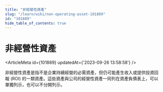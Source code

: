 ```yaml
---
title: "非經營性資產"
slug: "/learn/wiki/non-operating-asset-101889"
id: "101889"
hide_table_of_contents: true
---
```



# 非經營性資產

<ArticleMeta id={101889} updatedAt={'2023-09-26 13:58:58'} />
<div className='border-solid border-b border-t-0 my-4 border-[var(--ifm-color-gray-300)]' />

非經營性資產是指不是企業持續經營的必需資產，但仍可能產生收入或提供投資回報 (ROI) 的一類資產。這些資產與公司的經營性資產一同列在資產負債表上，可以單獨列示，也可以不分開列示。
